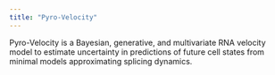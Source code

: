 ```yaml
---
title: "Pyro-Velocity"
---
```


Pyro-Velocity is a Bayesian, generative, and multivariate RNA velocity model to estimate uncertainty in predictions of future cell states from minimal models approximating splicing dynamics.

